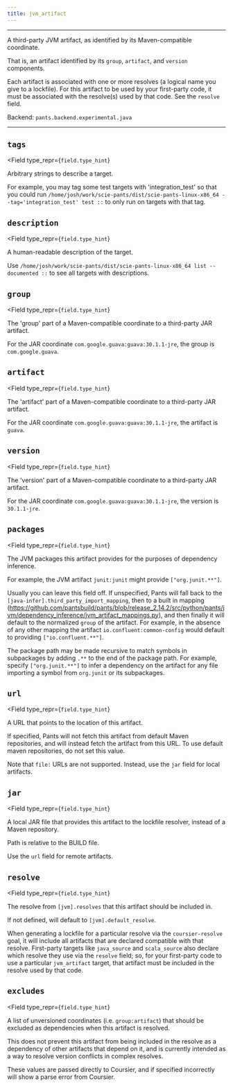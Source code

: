 ```yaml
---
title: jvm_artifact
---
```



---

A third-party JVM artifact, as identified by its Maven-compatible coordinate.

That is, an artifact identified by its `group`, `artifact`, and `version` components.

Each artifact is associated with one or more resolves (a logical name you give to a lockfile). For this artifact to be used by your first-party code, it must be associated with the resolve(s) used by that code. See the `resolve` field.

Backend: <span className="color--primary">`pants.backend.experimental.java`</span>

---

<span className={styles.options}>

## `tags`

<Field
    type_repr={`field.type_hint`}
>
Arbitrary strings to describe a target.

For example, you may tag some test targets with &#x27;integration_test&#x27; so that you could run `/home/josh/work/scie-pants/dist/scie-pants-linux-x86_64 --tag='integration_test' test ::` to only run on targets with that tag.

</Field>

## `description`

<Field
    type_repr={`field.type_hint`}
>
A human-readable description of the target.

Use `/home/josh/work/scie-pants/dist/scie-pants-linux-x86_64 list --documented ::` to see all targets with descriptions.

</Field>

## `group`

<Field
    type_repr={`field.type_hint`}
>
The &#x27;group&#x27; part of a Maven-compatible coordinate to a third-party JAR artifact.

For the JAR coordinate `com.google.guava:guava:30.1.1-jre`, the group is `com.google.guava`.

</Field>

## `artifact`

<Field
    type_repr={`field.type_hint`}
>
The &#x27;artifact&#x27; part of a Maven-compatible coordinate to a third-party JAR artifact.

For the JAR coordinate `com.google.guava:guava:30.1.1-jre`, the artifact is `guava`.

</Field>

## `version`

<Field
    type_repr={`field.type_hint`}
>
The &#x27;version&#x27; part of a Maven-compatible coordinate to a third-party JAR artifact.

For the JAR coordinate `com.google.guava:guava:30.1.1-jre`, the version is `30.1.1-jre`.

</Field>

## `packages`

<Field
    type_repr={`field.type_hint`}
>
The JVM packages this artifact provides for the purposes of dependency inference.

For example, the JVM artifact `junit:junit` might provide `["org.junit.**"]`.

Usually you can leave this field off. If unspecified, Pants will fall back to the `[java-infer].third_party_import_mapping`, then to a built in mapping (https://github.com/pantsbuild/pants/blob/release_2.14.2/src/python/pants/jvm/dependency_inference/jvm_artifact_mappings.py), and then finally it will default to the normalized `group` of the artifact. For example, in the absence of any other mapping the artifact `io.confluent:common-config` would default to providing `["io.confluent.**"]`.

The package path may be made recursive to match symbols in subpackages by adding `.**` to the end of the package path. For example, specify `["org.junit.**"]` to infer a dependency on the artifact for any file importing a symbol from `org.junit` or its subpackages.

</Field>

## `url`

<Field
    type_repr={`field.type_hint`}
>
A URL that points to the location of this artifact.

If specified, Pants will not fetch this artifact from default Maven repositories, and will instead fetch the artifact from this URL. To use default maven repositories, do not set this value.

Note that `file:` URLs are not supported. Instead, use the `jar` field for local artifacts.

</Field>

## `jar`

<Field
    type_repr={`field.type_hint`}
>
A local JAR file that provides this artifact to the lockfile resolver, instead of a Maven repository.

Path is relative to the BUILD file.

Use the `url` field for remote artifacts.

</Field>

## `resolve`

<Field
    type_repr={`field.type_hint`}
>
The resolve from `[jvm].resolves` that this artifact should be included in.

If not defined, will default to `[jvm].default_resolve`.

When generating a lockfile for a particular resolve via the `coursier-resolve` goal, it will include all artifacts that are declared compatible with that resolve. First-party targets like `java_source` and `scala_source` also declare which resolve they use via the `resolve` field; so, for your first-party code to use a particular `jvm_artifact` target, that artifact must be included in the resolve used by that code.

</Field>

## `excludes`

<Field
    type_repr={`field.type_hint`}
>
A list of unversioned coordinates (i.e. `group:artifact`) that should be excluded as dependencies when this artifact is resolved.

This does not prevent this artifact from being included in the resolve as a dependency of other artifacts that depend on it, and is currently intended as a way to resolve version conflicts in complex resolves.

These values are passed directly to Coursier, and if specified incorrectly will show a parse error from Coursier.

</Field>

</span>
